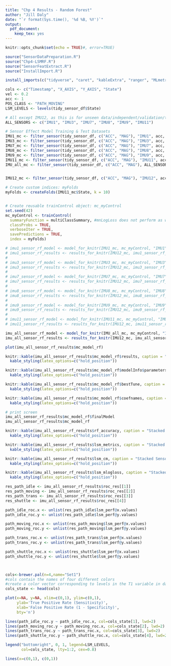 ```yaml
---
title: "Chp 4 Results - Random Forest"
author: "Jill Daly"
date: "`r format(Sys.time(), '%d %B, %Y')`"
output:  
  pdf_document: 
    keep_tex: yes
---
```


```r
knitr::opts_chunk$set(echo = TRUE)#, error=TRUE)
```

```r
source("SensorDataPreparation.R")
source("Chp4-LSMRF.R")
source("SensorFeatExtract.R")
source("InstallImport.R")

install_imports(c("tidyverse", "caret", "kableExtra", "ranger", "MLmetrics", "RANN", "pROC", "gtable", "grid", "gridExtra", "RColorBrewer"))

```

```r
cols <- c("Timestamp", "X_AXIS", "Y_AXIS", "State")
vel <- 0.2
acc <- 1  
POS_CLASS <- "PATH_MOVING"
LSM_LEVELS <- levels(tidy_sensor_df$State)

# All except IMU12, as this is for unseen data/independent/validation/test
ALL_SENSORS <- c("IMU1", "IMU3", "IMU7", "IMU8", "IMU9", "IMU11")

# Sensor Effect Model Training & Test Datasets
IMU1_mc <- filter_sensor(tidy_sensor_df, c("ACC", "MAG"), "IMU1", acc, vel, cols)
IMU3_mc <- filter_sensor(tidy_sensor_df, c("ACC", "MAG"), "IMU3", acc, vel, cols)
IMU7_mc <- filter_sensor(tidy_sensor_df, c("ACC", "MAG"), "IMU7", acc, vel, cols)
IMU8_mc <- filter_sensor(tidy_sensor_df, c("ACC", "MAG"), "IMU8", acc, vel, cols)
IMU9_mc <- filter_sensor(tidy_sensor_df, c("ACC", "MAG"), "IMU9", acc, vel, cols)
IMU11_mc <- filter_sensor(tidy_sensor_df, c("ACC", "MAG"), "IMU11", acc, vel, cols)
IMU_all_mc <- filter_sensor(tidy_sensor_df, c("ACC", "MAG"), ALL_SENSORS, acc, vel, cols)


IMU12_mc <- filter_sensor(tidy_sensor_df, c("ACC", "MAG"), "IMU12", acc, vel, cols)

```

```r

# Create custom indices: myFolds
myFolds <- createFolds(IMU11_mc$State, k = 10)


# Create reusable trainControl object: mc_myControl
set.seed(42)
mc_myControl <- trainControl(
  summaryFunction = multiClassSummary, #mnLogLoss does not perform as well
  classProbs = TRUE,
  verboseIter = TRUE,
  savePredictions = TRUE,
  index = myFolds)


```


```r

# imu1_sensor_rf_model <- model_for_knitr(IMU1_mc, mc_myControl, "IMU1", 42)
# imu1_sensor_rf_results <- results_for_knitr(IMU12_mc, imu1_sensor_rf_model$mc_model_rf, "IMU1", 42)
# 
# imu3_sensor_rf_model <- model_for_knitr(IMU3_mc, mc_myControl, "IMU3", 42)
# imu3_sensor_rf_results <- results_for_knitr(IMU12_mc, imu3_sensor_rf_model$mc_model_rf, "IMU3", 42)
# 
# imu7_sensor_rf_model <- model_for_knitr(IMU7_mc, mc_myControl, "IMU7", 42)
# imu7_sensor_rf_results <- results_for_knitr(IMU12_mc, imu7_sensor_rf_model$mc_model_rf, "IMU7", 42)
# 
# imu8_sensor_rf_model <- model_for_knitr(IMU8_mc, mc_myControl, "IMU8", 42)
# imu8_sensor_rf_results <- results_for_knitr(IMU12_mc, imu8_sensor_rf_model$mc_model_rf, "IMU8", 42)
# 
# imu9_sensor_rf_model <- model_for_knitr(IMU9_mc, mc_myControl, "IMU9", 42)
# imu9_sensor_rf_results <- results_for_knitr(IMU12_mc, imu9_sensor_rf_model$mc_model_rf, "IMU9", 42)
# 
# imu11_sensor_rf_model <- model_for_knitr(IMU11_mc, mc_myControl, "IMU11", 42)
# imu11_sensor_rf_results <- results_for_knitr(IMU12_mc, imu11_sensor_rf_model$mc_model_rf, "IMU11", 42)

imu_all_sensor_rf_model <- model_for_knitr(IMU_all_mc, mc_myControl, "IMU - All", 42)
imu_all_sensor_rf_results <- results_for_knitr(IMU12_mc, imu_all_sensor_rf_model$mc_model_rf, "IMU - All", 42)


```

<!--  X AXES Vibration MODEL RESULTS  -->

```r
plot(imu_all_sensor_rf_results$mc_model_rf)
```

```r
knitr::kable(imu_all_sensor_rf_results$mc_model_rf$results, caption = "Stacked Sensor - RF Training Model Results", booktabs=TRUE)%>% 
  kable_styling(latex_options=c("hold_position"))

knitr::kable(imu_all_sensor_rf_results$mc_model_rf$modelInfo$parameters, caption = "Stacked Sensor - RF Model Tuning Params", booktabs=TRUE)%>% 
  kable_styling(latex_options=c("hold_position"))

knitr::kable(imu_all_sensor_rf_results$mc_model_rf$bestTune, caption = "Stacked Sensor - RF Best Tuned Model from Caret", booktabs=TRUE)%>% 
  kable_styling(latex_options=c("hold_position"))

knitr::kable(imu_all_sensor_rf_results$mc_model_rf$coefnames, caption = "Stacked Sensor - RF Model Coefficients", booktabs=TRUE)%>% 
  kable_styling(latex_options=c("hold_position"))

# print screen
imu_all_sensor_rf_results$mc_model_rf$finalModel 
imu_all_sensor_rf_results$mc_model_rf
```

```r
knitr::kable(imu_all_sensor_rf_results$rf_accuracy, caption = "Stacked Sensor - RF - Validation Accuracy", booktabs=TRUE)%>% 
  kable_styling(latex_options=c("hold_position"))

knitr::kable(imu_all_sensor_rf_results$lsm_metrics, caption = "Stacked Sensor - RF Validation Metrics", booktabs=TRUE)%>% 
  kable_styling(latex_options=c("hold_position"))

knitr::kable(imu_all_sensor_rf_results$lsm_cm, caption = "Stacked Sensor - RFF Validation Confusion Matrix", booktabs=TRUE)%>% 
  kable_styling(latex_options=c("hold_position"))

knitr::kable(imu_all_sensor_rf_results$lsm_mlogloss, caption = "Stacked Sensor - RFF Vaidation LogLoss", booktabs=TRUE)%>% 
  kable_styling(latex_options=c("hold_position"))
```

```r
res_path_idle <- imu_all_sensor_rf_results$roc_res[[1]]
res_path_moving <- imu_all_sensor_rf_results$roc_res[[2]]
res_path_trans <- imu_all_sensor_rf_results$roc_res[[3]]
res_shuttle <- imu_all_sensor_rf_results$roc_res[[4]]

path_idle_roc.x <- unlist(res_path_idle$lsm_perf@x.values)
path_idle_roc.y <- unlist(res_path_idle$lsm_perf@y.values)

path_moving_roc.x <- unlist(res_path_moving$lsm_perf@x.values)
path_moving_roc.y <- unlist(res_path_moving$lsm_perf@y.values)

path_trans_roc.x <- unlist(res_path_trans$lsm_perf@x.values)
path_trans_roc.y <- unlist(res_path_trans$lsm_perf@y.values)

path_shuttle_roc.x <- unlist(res_shuttle$lsm_perf@x.values)
path_shuttle_roc.y <- unlist(res_shuttle$lsm_perf@y.values)



cols<-brewer.pal(n=4,name="Set1")
#cols contain the names of four different colors
#create a color vector corresponding to levels in the T1 variable in dat
cols_state <- head(cols)

plot(x=NA, y=NA, xlim=c(0,1), ylim=c(0,1),
     ylab='True Positive Rate (Sensitivity)',
     xlab='False Positive Rate (1 - Specificity)',
     bty='n')

lines(path_idle_roc.y ~ path_idle_roc.x, col=cols_state[1], lwd=2)
lines(path_moving_roc.y ~ path_moving_roc.x, col=cols_state[2], lwd=2)
lines(path_trans_roc.y ~ path_trans_roc.x, col=cols_state[3], lwd=2)
lines(path_shuttle_roc.y ~ path_shuttle_roc.x, col=cols_state[4], lwd=2)

legend("bottomright", 0, 1, legend=LSM_LEVELS, 
       col=cols_state, lty=1:2, cex=0.8)

lines(x=c(0,1), c(0,1))
```
